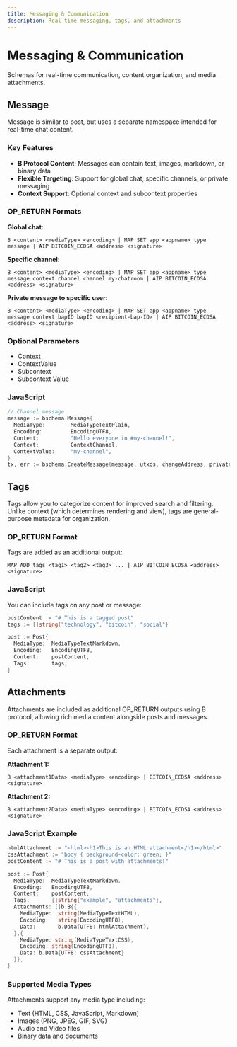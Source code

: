 ```yaml
---
title: Messaging & Communication
description: Real-time messaging, tags, and attachments
---
```


# Messaging & Communication

Schemas for real-time communication, content organization, and media attachments.

## Message

Message is similar to post, but uses a separate namespace intended for real-time chat content.

### Key Features

- **B Protocol Content**: Messages can contain text, images, markdown, or binary data
- **Flexible Targeting**: Support for global chat, specific channels, or private messaging
- **Context Support**: Optional context and subcontext properties

### OP_RETURN Formats

**Global chat:**
```
B <content> <mediaType> <encoding> | MAP SET app <appname> type message | AIP BITCOIN_ECDSA <address> <signature>
```

**Specific channel:**
```
B <content> <mediaType> <encoding> | MAP SET app <appname> type message context channel channel my-chatroom | AIP BITCOIN_ECDSA <address> <signature>
```

**Private message to specific user:**
```
B <content> <mediaType> <encoding> | MAP SET app <appname> type message context bapID bapID <recipient-bap-ID> | AIP BITCOIN_ECDSA <address> <signature>
```

### Optional Parameters

- Context
- ContextValue
- Subcontext
- Subcontext Value

### JavaScript

```go
// Channel message
message := bschema.Message{
  MediaType:        MediaTypeTextPlain,
  Encoding:         EncodingUTF8,
  Content:          "Hello everyone in #my-channel!",
  Context:          ContextChannel,
  ContextValue:     "my-channel",
}
tx, err := bschema.CreateMessage(message, utxos, changeAddress, privateKey)
```

## Tags

Tags allow you to categorize content for improved search and filtering. Unlike context (which determines rendering and view), tags are general-purpose metadata for organization.

### OP_RETURN Format

Tags are added as an additional output:

```
MAP ADD tags <tag1> <tag2> <tag3> ... | AIP BITCOIN_ECDSA <address> <signature>
```

### JavaScript

You can include tags on any post or message:

```go
postContent := "# This is a tagged post"
tags := []string{"technology", "bitcoin", "social"}

post := Post{
  MediaType:  MediaTypeTextMarkdown,
  Encoding:   EncodingUTF8,
  Content:    postContent,
  Tags:       tags,
}
```

## Attachments

Attachments are included as additional OP_RETURN outputs using B protocol, allowing rich media content alongside posts and messages.

### OP_RETURN Format

Each attachment is a separate output:

**Attachment 1:**
```
B <attachment1Data> <mediaType> <encoding> | BITCOIN_ECDSA <address> <signature>
```

**Attachment 2:**
```
B <attachment2Data> <mediaType> <encoding> | BITCOIN_ECDSA <address> <signature>
```

### JavaScript Example

```go
htmlAttachment := "<html><h1>This is an HTML attachment</h1></html>"
cssAttachment := "body { background-color: green; }"
postContent := "# This is a post with attachments!"

post := Post{
  MediaType:  MediaTypeTextMarkdown,
  Encoding:   EncodingUTF8,
  Content:    postContent,
  Tags:       []string{"example", "attachments"},
  Attachments: []b.B{{
    MediaType:  string(MediaTypeTextHTML),
    Encoding:   string(EncodingUTF8),
    Data:       b.Data{UTF8: htmlAttachment},
  },{
    MediaType: string(MediaTypeTextCSS),
    Encoding: string(EncodingUTF8),
    Data: b.Data{UTF8: cssAttachment}
  }},
}
```

### Supported Media Types

Attachments support any media type including:
- Text (HTML, CSS, JavaScript, Markdown)
- Images (PNG, JPEG, GIF, SVG)
- Audio and Video files
- Binary data and documents